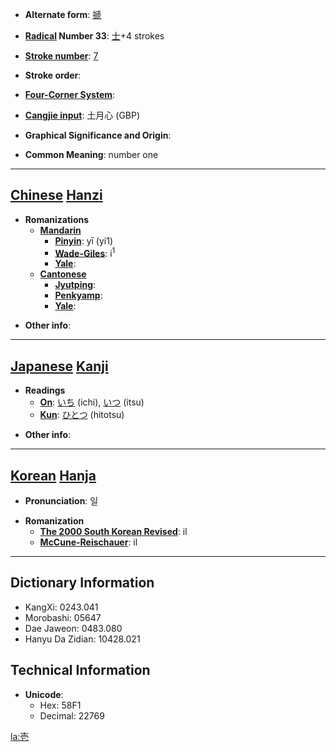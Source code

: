 * '''Alternate form''': [[搋]]

* '''[[Wiktionary:Chinese radical index| Radical]] Number 33''': [[Wiktionary:Chinese radical index 士|士]]+4 strokes

* '''[[Wiktionary:Chinese total strokes index|Stroke number]]''': [[Wiktionary:Chinese total strokes index 7|7]]

* '''Stroke order''': 

* '''[[Wiktionary:Chinese four corner index|Four-Corner System]]''': 

* '''[[Wiktionary:Chinese Cangjie index|Cangjie input]]''': 土月心 (GBP)

* '''Graphical Significance and Origin''': 

* '''Common Meaning''': number one

----

== [[Chinese]] [[Hanzi]] ==

* '''Romanizations'''
** '''[[Mandarin]]'''
*** '''[[Pinyin]]''': yī (yi1)
*** '''[[Wade-Giles]]''': i<sup>1</sup>
*** '''[[Yale]]''': 
** '''[[Cantonese]]'''
*** '''[[Jyutping]]''':
*** '''[[Penkyamp]]''': 
*** '''[[Yale]]''': 

* '''Other info''': 

----

== [[Japanese]] [[Kanji]] ==

* '''Readings'''
** '''[[On]]''': [[いち]] (ichi), [[いつ]] (itsu)
** '''[[Kun]]''': [[ひとつ]] (hitotsu)

* '''Other info''':  

----

== [[Korean]] [[Hanja]] ==

* '''Pronunciation''': 일

* '''Romanization'''
** '''[[The 2000 South Korean Revised Romanization|The 2000 South Korean Revised]]''': il
** '''[[McCune-Reischauer]]''': il

----

== Dictionary Information ==

* KangXi: 0243.041
* Morobashi: 05647
* Dae Jaweon: 0483.080
* Hanyu Da Zidian: 10428.021

== Technical Information ==

* '''Unicode''':
** Hex: 58F1
** Decimal: 22769

[[la:壱]]